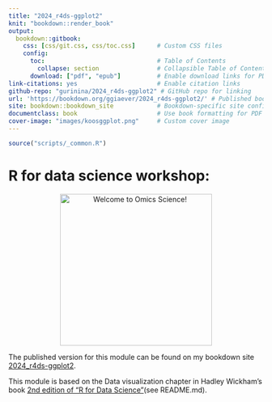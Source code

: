 ```yaml
---
title: "2024_r4ds-ggplot2"
knit: "bookdown::render_book"
output:
  bookdown::gitbook:
    css: [css/git.css, css/toc.css]      # Custom CSS files
    config:
      toc:                               # Table of Contents
        collapse: section                # Collapsible Table of Contents
      download: ["pdf", "epub"]          # Enable download links for PDF and EPUB
link-citations: yes                      # Enable citation links
github-repo: "gurinina/2024_r4ds-ggplot2" # GitHub repo for linking
url: 'https://bookdown.org/ggiaever/2024_r4ds-ggplot2/' # Published book URL
site: bookdown::bookdown_site            # Bookdown-specific site configuration
documentclass: book                      # Use book formatting for PDF output
cover-image: "images/koosggplot.png"     # Custom cover image
---
```


```r
source("scripts/_common.R")
```

# R for data science workshop:  {-}

<p align="center">
  <img src="images/koosggplot.png" alt="Welcome to Omics Science!" width="300" />
</p>

The published version for this module can be found on my bookdown site [2024_r4ds-ggplot2](https://bookdown.org/ggiaever/2024_r4ds-ggplot2/).

This module is based on the Data visualization chapter in Hadley Wickham's book [2nd edition of "R for Data Science"](https://r4ds.hadley.nz/)(see README.md).


